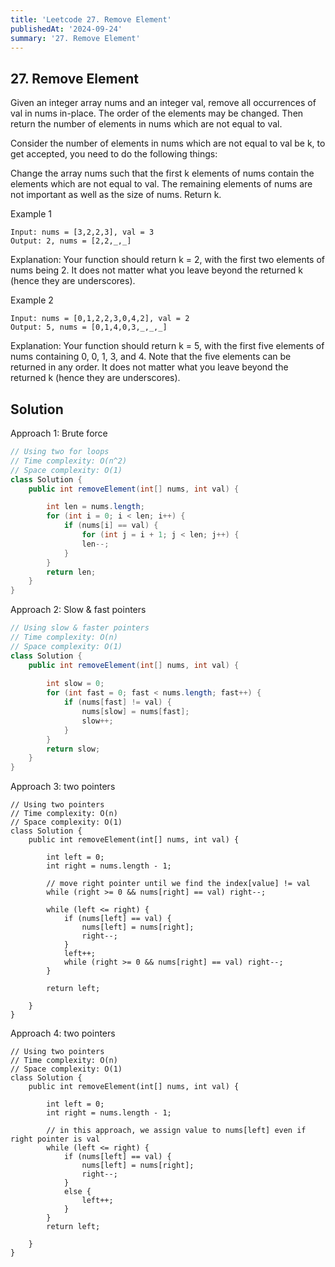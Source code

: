```yaml
---
title: 'Leetcode 27. Remove Element'
publishedAt: '2024-09-24'
summary: '27. Remove Element'
---
```


## 27. Remove Element

Given an integer array nums and an integer val, remove all occurrences of val in nums in-place. The order of the elements may be changed. Then return the number of elements in nums which are not equal to val.

Consider the number of elements in nums which are not equal to val be k, to get accepted, you need to do the following things:

Change the array nums such that the first k elements of nums contain the elements which are not equal to val. The remaining elements of nums are not important as well as the size of nums.
Return k.

Example 1
`````
Input: nums = [3,2,2,3], val = 3
Output: 2, nums = [2,2,_,_]
`````
Explanation: Your function should return k = 2, with the first two elements of nums being 2.
It does not matter what you leave beyond the returned k (hence they are underscores).

Example 2
`````
Input: nums = [0,1,2,2,3,0,4,2], val = 2
Output: 5, nums = [0,1,4,0,3,_,_,_]
`````
Explanation: Your function should return k = 5, with the first five elements of nums containing 0, 0, 1, 3, and 4.
Note that the five elements can be returned in any order.
It does not matter what you leave beyond the returned k (hence they are underscores).

## Solution
Approach 1: Brute force
````JAVA
// Using two for loops
// Time complexity: O(n^2)
// Space complexity: O(1)
class Solution {
    public int removeElement(int[] nums, int val) {

        int len = nums.length;
        for (int i = 0; i < len; i++) {
            if (nums[i] == val) {
                for (int j = i + 1; j < len; j++) {
                len--;
            }
        }
        return len;
    }
}
````

Approach 2: Slow & fast pointers
````JAVA
// Using slow & faster pointers
// Time complexity: O(n)
// Space complexity: O(1)
class Solution {
    public int removeElement(int[] nums, int val) {
        
        int slow = 0;
        for (int fast = 0; fast < nums.length; fast++) {
            if (nums[fast] != val) {
                nums[slow] = nums[fast];
                slow++;
            }
        }
        return slow;
    }
}
````

Approach 3: two pointers
````
// Using two pointers
// Time complexity: O(n)
// Space complexity: O(1)
class Solution {
    public int removeElement(int[] nums, int val) {
        
        int left = 0;
        int right = nums.length - 1;

        // move right pointer until we find the index[value] != val
        while (right >= 0 && nums[right] == val) right--; 
        
        while (left <= right) {
            if (nums[left] == val) {
                nums[left] = nums[right];
                right--;
            }
            left++;
            while (right >= 0 && nums[right] == val) right--;
        }
        
        return left;

    }
}
````

Approach 4: two pointers
````
// Using two pointers
// Time complexity: O(n)
// Space complexity: O(1)
class Solution {
    public int removeElement(int[] nums, int val) {
        
        int left = 0;
        int right = nums.length - 1;
        
        // in this approach, we assign value to nums[left] even if right pointer is val
        while (left <= right) {
            if (nums[left] == val) {
                nums[left] = nums[right]; 
                right--;
            }    
            else {
                left++;
            }
        }
        return left;
        
    }
}
````